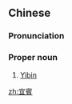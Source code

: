 {{also|宜宾}}
==Chinese==
{{zh-forms|s=宜宾}}

===Pronunciation===
{{zh-pron
|m=Yíbīn
|c=ji4 ban1
|cat=pn
}}

===Proper noun===
{{zh-proper noun}}

# [[Yibin]]

{{zh-cat|Cities}}

[[zh:宜賓]]